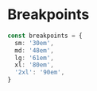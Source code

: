 
<Meta title='Documents / Theme / Breakpoints' />

# Breakpoints

```ts
const breakpoints = {
  sm: '30em',
  md: '48em',
  lg: '61em',
  xl: '80em',
  '2xl': '90em',
}
```
